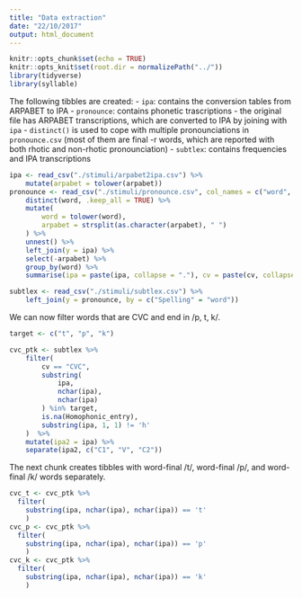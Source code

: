```yaml
---
title: "Data extraction"
date: "22/10/2017"
output: html_document
---
```


```r
knitr::opts_chunk$set(echo = TRUE)
knitr::opts_knit$set(root.dir = normalizePath("../"))
library(tidyverse)
library(syllable)
```

The following tibbles are created:
- `ipa`: contains the conversion tables from ARPABET to IPA
- `pronounce`: contains phonetic trascriptions
    - the original file has ARPABET transcriptions, which are converted to IPA by joining with `ipa`
    - `distinct()` is used to cope with multiple pronounciations in `pronounce.csv` (most of them are final -r words, which are reported with both rhotic and non-rhotic pronounciation)
- `subtlex`: contains frequencies and IPA transcriptions

```r
ipa <- read_csv("./stimuli/arpabet2ipa.csv") %>%
    mutate(arpabet = tolower(arpabet))
pronounce <- read_csv("./stimuli/pronounce.csv", col_names = c("word", "arpabet")) %>%
    distinct(word, .keep_all = TRUE) %>%
    mutate(
        word = tolower(word),
        arpabet = strsplit(as.character(arpabet), " ")
    ) %>%
    unnest() %>%
    left_join(y = ipa) %>%
    select(-arpabet) %>%
    group_by(word) %>%
    summarise(ipa = paste(ipa, collapse = "."), cv = paste(cv, collapse = ""))

subtlex <- read_csv("./stimuli/subtlex.csv") %>%
    left_join(y = pronounce, by = c("Spelling" = "word"))
```

We can now filter words that are CVC and end in /p, t, k/.

```r
target <- c("t", "p", "k")

cvc_ptk <- subtlex %>%
    filter(
        cv == "CVC",
        substring(
            ipa,
            nchar(ipa),
            nchar(ipa)
        ) %in% target,
        is.na(Homophonic_entry),
        substring(ipa, 1, 1) != 'h'
    )  %>%
    mutate(ipa2 = ipa) %>%
    separate(ipa2, c("C1", "V", "C2"))
```

The next chunk creates tibbles with word-final /t/, word-final /p/, and word-final /k/ words separately.

```r
cvc_t <- cvc_ptk %>% 
  filter(
    substring(ipa, nchar(ipa), nchar(ipa)) == 't'
    )
cvc_p <- cvc_ptk %>% 
  filter(
    substring(ipa, nchar(ipa), nchar(ipa)) == 'p'
    )
cvc_k <- cvc_ptk %>% 
  filter(
    substring(ipa, nchar(ipa), nchar(ipa)) == 'k'
    )
```
